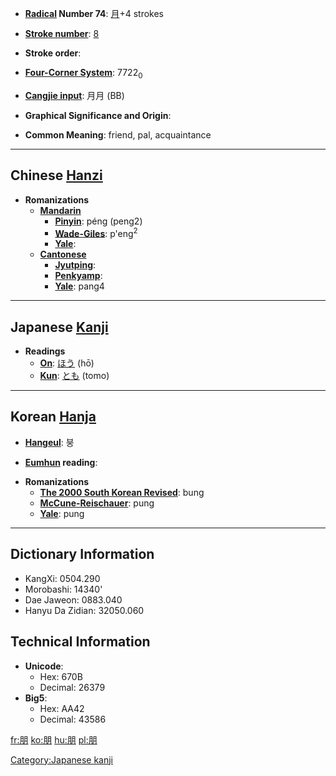 * '''[[Wiktionary:Chinese radical index| Radical]] Number 74''': [[Wiktionary:Chinese radical index 月|月]]+4 strokes

* '''[[Wiktionary:Chinese total strokes index|Stroke number]]''': [[Wiktionary:Chinese total strokes index 8|8]]

* '''Stroke order''': 

* '''[[Wiktionary:Chinese four corner index|Four-Corner System]]''': 7722<sub>0</sub>

* '''[[Wiktionary:Chinese Cangjie index|Cangjie input]]''': 月月 (BB)

* '''Graphical Significance and Origin''': 

* '''Common Meaning''': friend, pal, acquaintance

----

== Chinese [[Hanzi]] ==

* '''Romanizations'''
** '''[[Mandarin]]'''
*** '''[[Pinyin]]''': péng (peng2)
*** '''[[Wade-Giles]]''': p'eng<sup>2</sup>
*** '''[[Yale]]''': 
** '''[[Cantonese]]'''
*** '''[[Jyutping]]''':
*** '''[[Penkyamp]]''': 
*** '''[[Yale]]''': pang4

----

== Japanese [[Kanji]] ==

* '''Readings'''
** '''[[On]]''': [[ほう]] (hō)
** '''[[Kun]]''': [[とも]] (tomo)

[[Category:Japanese kanji]]
----

== Korean [[Hanja]] ==

* '''[[Hangeul]]''': 붕

* '''[[Eumhun]] reading''': 

* '''Romanizations'''
** '''[[The 2000 South Korean Revised Romanization|The 2000 South Korean Revised]]''': bung
** '''[[McCune-Reischauer]]''': pung
** '''[[Yale]]''': pung

----

== Dictionary Information ==

* KangXi: 0504.290
* Morobashi: 14340'
* Dae Jaweon: 0883.040
* Hanyu Da Zidian: 32050.060

== Technical Information ==

* '''Unicode''':
** Hex: 670B
** Decimal: 26379
* '''Big5''':
** Hex: AA42
** Decimal: 43586

[[fr:朋]]
[[ko:朋]]
[[hu:朋]]
[[pl:朋]]